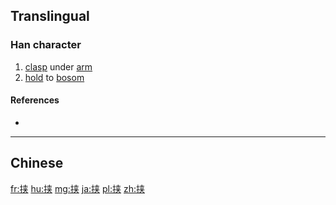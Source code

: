 {{also|挾}}
==Translingual==

===Han character===
{{Han char|rn=64|rad=手|as=06|sn=9|four=|canj=手大廿 (QKT)|ids=⿰[[扌]][[夹]]}}

# [[clasp]] under [[arm]]
# [[hold]] to [[bosom]]

====References====
* {{Han ref|kx=0431.171|hdz=31868.090|uh=631F|ud=25375}}

----

==Chinese==
{{zh-see|挾}}

[[fr:挟]]
[[hu:挟]]
[[mg:挟]]
[[ja:挟]]
[[pl:挟]]
[[zh:挟]]